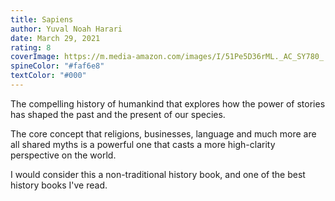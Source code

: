 ```yaml
---
title: Sapiens
author: Yuval Noah Harari
date: March 29, 2021
rating: 8
coverImage: https://m.media-amazon.com/images/I/51Pe5D36rML._AC_SY780_.jpg
spineColor: "#faf6e8"
textColor: "#000"
---
```


The compelling history of humankind that explores how the power of stories has shaped the past and the present of our species.

The core concept that religions, businesses, language and much more are all shared myths is a powerful one that casts a more high-clarity perspective on the world.

I would consider this a non-traditional history book, and one of the best history books I've read.
